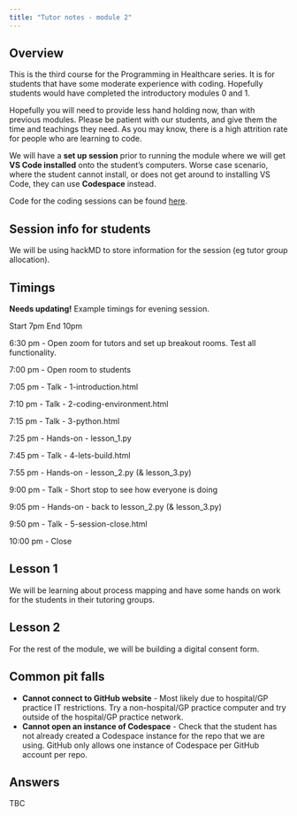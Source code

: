 ```yaml
---
title: "Tutor notes - module 2"
---
```


## Overview

This is the third course for the Programming in Healthcare series. It is for students that have some moderate experience with coding. Hopefully students would have completed the introductory modules 0 and 1.

Hopefully you will need to provide less hand holding now, than with previous modules. Please be patient with our students, and give them the time and teachings they need. As you may know, there is a high attrition rate for people who are learning to code.

We will have a **set up session** prior to running the module where we will get **VS Code installed** onto the student's computers. Worse case scenario, where the student cannot install, or does not get around to installing VS Code, they can use **Codespace** instead.

Code for the coding sessions can be found [here](https://github.com/letsdodigital/coding-hands-on).


## Session info for students

We will be using hackMD to store information for the session (eg tutor group allocation).


## Timings
**Needs updating!**
Example timings for evening session.

Start 7pm
End 10pm

6:30 pm - Open zoom for tutors and set up breakout rooms. Test all functionality.

7:00 pm - Open room to students

7:05 pm - Talk - 1-introduction.html

7:10 pm - Talk - 2-coding-environment.html

7:15 pm - Talk - 3-python.html

7:25 pm - Hands-on - lesson_1.py

7:45 pm - Talk - 4-lets-build.html

7:55 pm - Hands-on - lesson_2.py (& lesson_3.py)

9:00 pm - Talk - Short stop to see how everyone is doing

9:05 pm - Hands-on - back to lesson_2.py (& lesson_3.py)

9:50 pm - Talk - 5-session-close.html

10:00 pm - Close


## Lesson 1

We will be learning about process mapping and have some hands on work for the students in their tutoring groups.


## Lesson 2

For the rest of the module, we will be building a digital consent form.


## Common pit falls

* **Cannot connect to GitHub website** - Most likely due to hospital/GP practice IT restrictions. Try a non-hospital/GP practice computer and try outside of the hospital/GP practice network.
* **Cannot open an instance of Codespace** - Check that the student has not already created a Codespace instance for the repo that we are using. GitHub only allows one instance of Codespace per GitHub account per repo.


## Answers

TBC

